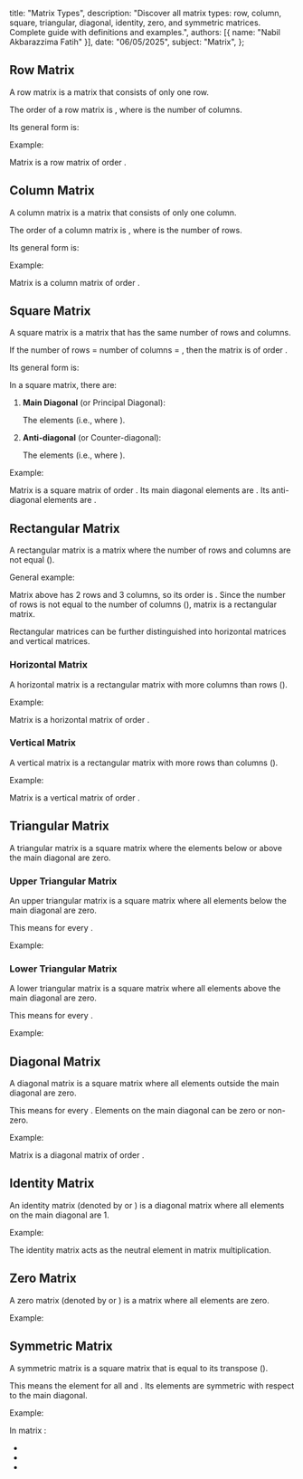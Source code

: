   title: "Matrix Types",
  description: "Discover all matrix types: row, column, square, triangular, diagonal, identity, zero, and symmetric matrices. Complete guide with definitions and examples.",
  authors: [{ name: "Nabil Akbarazzima Fatih" }],
  date: "06/05/2025",
  subject: "Matrix",
};

## Row Matrix

A row matrix is a matrix that consists of only one row.

The order of a row matrix is <InlineMath math="1 \times n" />, where <InlineMath math="n" /> is the number of columns.

Its general form is:

<BlockMath math="A_{1 \times n} = \begin{bmatrix} a_{11} & a_{12} & \dots & a_{1n} \end{bmatrix}" />

Example:

<BlockMath math="P = \begin{bmatrix} 3 & -1 & 0 & 7 \end{bmatrix}" />

Matrix <InlineMath math="P" /> is a row matrix of order <InlineMath math="1 \times 4" />.

## Column Matrix

A column matrix is a matrix that consists of only one column.

The order of a column matrix is <InlineMath math="m \times 1" />, where <InlineMath math="m" /> is the number of rows.

Its general form is:

<BlockMath math="B_{m \times 1} = \begin{bmatrix} a_{11} \\ a_{21} \\ \vdots \\ a_{m1} \end{bmatrix}" />

Example:

<BlockMath math="Q = \begin{bmatrix} 2 \\ 5 \\ -4 \end{bmatrix}" />

Matrix <InlineMath math="Q" /> is a column matrix of order <InlineMath math="3 \times 1" />.

## Square Matrix

A square matrix is a matrix that has the same number of rows and columns.

If the number of rows = number of columns = <InlineMath math="n" />, then the matrix is of order <InlineMath math="n \times n" />.

Its general form is:

<BlockMath
  math="A_{n \times n} = \begin{bmatrix}
a_{11} & a_{12} & \dots & a_{1n} \\
a_{21} & a_{22} & \dots & a_{2n} \\
\vdots & \vdots & \ddots & \vdots \\
a_{n1} & a_{n2} & \dots & a_{nn}
\end{bmatrix}"
/>

In a square matrix, there are:

1. **Main Diagonal** (or Principal Diagonal):

   The elements <InlineMath math="a_{11}, a_{22}, \dots, a_{nn}" /> (i.e., <InlineMath math="a_{ij}" /> where <InlineMath math="i=j" />).

2. **Anti-diagonal** (or Counter-diagonal):

   The elements <InlineMath math="a_{1n}, a_{2,n-1}, \dots, a_{n1}" /> (i.e., <InlineMath math="a_{ij}" /> where <InlineMath math="i+j=n+1" />).

Example:

<BlockMath math="M = \begin{bmatrix} 1 & 2 & 3 \\ 4 & 5 & 6 \\ 7 & 8 & 9 \end{bmatrix}" />

Matrix <InlineMath math="M" /> is a square matrix of order <InlineMath math="3 \times 3" />. Its main diagonal elements are <InlineMath math="1, 5, 9" />. Its anti-diagonal elements are <InlineMath math="3, 5, 7" />.

## Rectangular Matrix

A rectangular matrix is a matrix where the number of rows and columns are not equal (<InlineMath math="m \neq n" />).

General example:

<BlockMath math="C = \begin{bmatrix} 1 & 2 & 3 \\ 4 & 5 & 6 \end{bmatrix}" />

Matrix <InlineMath math="C" /> above has 2 rows and 3 columns, so its order is <InlineMath math="2 \times 3" />. Since the number of rows is not equal to the number of columns (<InlineMath math="2 \neq 3" />), matrix <InlineMath math="C" /> is a rectangular matrix.

Rectangular matrices can be further distinguished into horizontal matrices and vertical matrices.

### Horizontal Matrix

A horizontal matrix is a rectangular matrix with more columns than rows (<InlineMath math="n > m" />).

Example:

<BlockMath math="D = \begin{bmatrix} 1 & 0 & 4 \\ -2 & 3 & 5 \end{bmatrix}" />

Matrix <InlineMath math="D" /> is a horizontal matrix of order <InlineMath math="2 \times 3" />.

### Vertical Matrix

A vertical matrix is a rectangular matrix with more rows than columns (<InlineMath math="m > n" />).

Example:

<BlockMath math="T = \begin{bmatrix} 7 & 1 \\ 0 & -3 \\ 4 & 2 \end{bmatrix}" />

Matrix <InlineMath math="T" /> is a vertical matrix of order <InlineMath math="3 \times 2" />.

## Triangular Matrix

A triangular matrix is a square matrix where the elements below or above the main diagonal are zero.

### Upper Triangular Matrix

An upper triangular matrix is a square matrix where all elements below the main diagonal are zero.

This means <InlineMath math="a_{ij} = 0" /> for every <InlineMath math="i > j" />.

Example:

<BlockMath math="U = \begin{bmatrix} 5 & 2 & -1 \\ 0 & 3 & 7 \\ 0 & 0 & 1 \end{bmatrix}" />

### Lower Triangular Matrix

A lower triangular matrix is a square matrix where all elements above the main diagonal are zero.

This means <InlineMath math="a_{ij} = 0" /> for every <InlineMath math="i < j" />.

Example:

<BlockMath math="L = \begin{bmatrix} 2 & 0 & 0 \\ 4 & 6 & 0 \\ -3 & 1 & 9 \end{bmatrix}" />

## Diagonal Matrix

A diagonal matrix is a square matrix where all elements outside the main diagonal are zero.

This means <InlineMath math="a_{ij} = 0" /> for every <InlineMath math="i \neq j" />. Elements on the main diagonal can be zero or non-zero.

Example:

<BlockMath math="X = \begin{bmatrix} 7 & 0 & 0 \\ 0 & -2 & 0 \\ 0 & 0 & 0 \end{bmatrix}" />

Matrix <InlineMath math="X" /> is a diagonal matrix of order <InlineMath math="3 \times 3" />.

## Identity Matrix

An identity matrix (denoted by <InlineMath math="I" /> or <InlineMath math="I_n" />) is a diagonal matrix where all elements on the main diagonal are 1.

Example:

<div className="flex flex-col gap-4">
  <BlockMath math="I_2 = \begin{bmatrix} 1 & 0 \\ 0 & 1 \end{bmatrix}" />
  <BlockMath math="I_3 = \begin{bmatrix} 1 & 0 & 0 \\ 0 & 1 & 0 \\ 0 & 0 & 1 \end{bmatrix}" />
</div>

The identity matrix acts as the neutral element in matrix multiplication.

## Zero Matrix

A zero matrix (denoted by <InlineMath math="O" /> or <InlineMath math="O_{m \times n}" />) is a matrix where all elements are zero.

Example:

<div className="flex flex-col gap-4">
  <BlockMath math="O_{2 \times 2} = \begin{bmatrix} 0 & 0 \\ 0 & 0 \end{bmatrix}" />
  <BlockMath math="O_{2 \times 3} = \begin{bmatrix} 0 & 0 & 0 \\ 0 & 0 & 0 \end{bmatrix}" />
</div>

## Symmetric Matrix

A symmetric matrix is a square matrix that is equal to its transpose (<InlineMath math="A^T = A" />).

This means the element <InlineMath math="a_{ij} = a_{ji}" /> for all <InlineMath math="i" /> and <InlineMath math="j" />. Its elements are symmetric with respect to the main diagonal.

Example:

<BlockMath math="S = \begin{bmatrix} 1 & 7 & -3 \\ 7 & 2 & 0 \\ -3 & 0 & 5 \end{bmatrix}" />

In matrix <InlineMath math="S" />:

- <InlineMath math="s_{12} = s_{21} = 7" />
- <InlineMath math="s_{13} = s_{31} = -3" />
- <InlineMath math="s_{23} = s_{32} = 0" />
